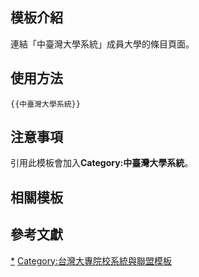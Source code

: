 <includeonly><!-- 在這裡加入模板的保護標識 --></includeonly><noinclude>{{Documentation subpage}}</noinclude>
<!-- 在本行下編輯模板說明 -->

== 模板介紹 ==
連結「中臺灣大學系統」成員大學的條目頁面。

==使用方法==
<pre>{{中臺灣大學系統}}</pre>

== 注意事項 ==
引用此模板會加入'''Category:中臺灣大學系統'''。

== 相關模板 ==

{{台灣高等教育模板導航}}

== 參考文獻 ==

<includeonly>
<!-- 本行下加入模板的分類 -->
[[Category:中臺灣大學系統|*]]
[[Category:台灣大專院校系統與聯盟模板]]

<!-- 本行下加入模板的跨語言鏈接 -->
</includeonly>